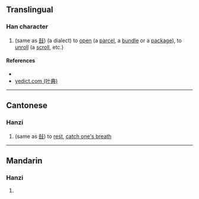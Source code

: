 {{character info/new}}
==Translingual==

===Han character===
{{Han char|rn=66|rad=攴|as=08|sn=12|four=08640|canj=YROK|ids=⿰咅攵}}

# (same as [[㪗]]) (a dialect) to [[open]] (a [[parcel]], a [[bundle]] or a [[package]]), to [[unroll]] (a [[scroll]], etc.)

====References====
* {{Han ref|kx=0473.171|dj=0826.110|hdz=21465.070|uh=6568|ud=25960|bh=D977|bd=55671}}
* [http://yedict.com/htm/65/6568.htm yedict.com (叶典)]

----

==Cantonese==

===Hanzi===
{{yue-hanzi|jyut=[[tau2]]|y=tau2}}

# (same as [[㪗]]) to [[rest]], [[catch one's breath]]

----

==Mandarin==

===Hanzi===
{{cmn-hanzi|pin=[[tǒu]] ([[tou3]])|wg=t'ou<sup>3</sup>}}

# {{defn|lang=cmn|sort=攴08}}